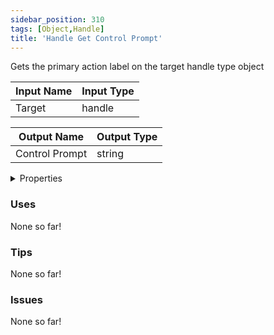```yaml
---
sidebar_position: 310
tags: [Object,Handle]
title: 'Handle Get Control Prompt'
---
```


Gets the primary action label on the target handle type object






<EsbSvg />

| Input Name | Input Type |
|-----------|-----------|
| Target | handle |

| Output Name | Output Type |
|-----------|-----------|
| Control Prompt | string |


<details>
  <summary>Properties</summary>
  <div>
    <div>
    <table>
      <thead>
        <tr>
          <th>Is beta required?</th>
          <th>❌</th>
        </tr>
        <tr>
          <th>Is this chip a trolling risk?</th>
          <th>❌</th>
        </tr>
        <tr>
          <th>Is this chip a role assignment risk?</th>
          <th>❌</th>
        </tr>
        <tr>
          <th>Chip UUID</th>
          <th>9af47a88-a066-4923-928d-50a8ff99eaaa</th>
        </tr>
      </thead>
    </table>
    </div>
  </div>
</details>

### Uses

None so far!

### Tips

None so far!

### Issues

None so far!